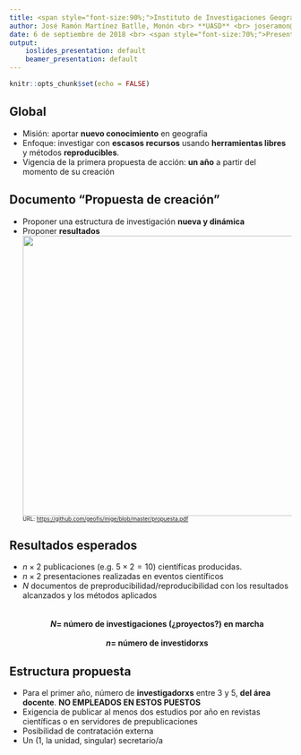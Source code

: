 ```yaml
---
title: <span style="font-size:90%;">Instituto de Investigaciones Geográficas-UASD (INIGE-UASD)</span>
author: José Ramón Martínez Batlle, Monón <br> **UASD** <br> joseramon@geografiafisica.org <br> URL de esta presentación <br> []()
date: 6 de septiembre de 2018 <br> <span style="font-size:70%;">Presentación realizada a petición de Edward Veras</span> <br> <span style="font-size:70%;">5 diapositivas</span>
output:
    ioslides_presentation: default
    beamer_presentation: default
---
```


```r
knitr::opts_chunk$set(echo = FALSE)
```

## Global
- Misión: aportar **nuevo conocimiento** en geografía
- Enfoque: investigar con **escasos recursos** usando **herramientas libres** y métodos **reproducibles**.
- Vigencia de la primera propuesta de acción: **un año** a partir del momento de su creación

## Documento **"Propuesta de creación"**
- Proponer una estructura de investigación **nueva y dinámica**
- Proponer **resultados**
<center>
<img src="img/portadapropuesta.png" width="500" />
</center>
<span style="font-size:70%;">URL: [https://github.com/geofis/inige/blob/master/propuesta.pdf](https://github.com/geofis/inige/blob/master/propuesta.pdf)</span>

## Resultados esperados
- $n\times 2$ publicaciones (e.g. $5 \times 2=10$) científicas producidas.
- $n \times 2$ presentaciones realizadas en eventos científicos
- $N$ documentos de preproducibilidad/reproducibilidad con los resultados alcanzados y los métodos aplicados \
\
\
<div style="text-align: center"> **$N=$ número de investigaciones (¿proyectos?) en marcha** </div>
\
<div style="text-align: center"> **$n=$ número de investidorxs** </div>

## Estructura propuesta
- Para el primer año, número de **investigadorxs** entre 3 y 5, **del área docente**. **NO EMPLEADOS EN ESTOS PUESTOS**
- Exigencia de publicar al menos dos estudios por año en revistas científicas o en servidores de prepublicaciones
- Posibilidad de contratación externa
- Un (1, la unidad, singular) secretario/a
